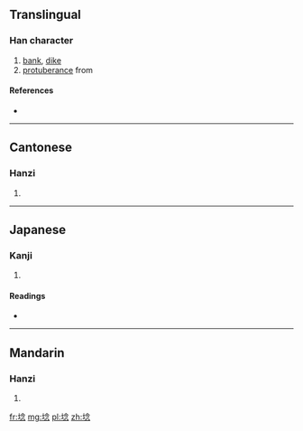 ==Translingual==

===Han character===
{{Han char|rn=32|rad=土|as=08|sn=11|four=|canj=土人戈心 (GOIP)|ids=⿰[[土]][[念]]}}

# [[bank]], [[dike]]
# [[protuberance]] from

====References====
* {{Han ref|kx=0230.150|dkj=05156|dj=0466.250|hdz=10455.070|uh=57DD|ud=22493}}

----

==Cantonese==

===Hanzi===
{{yue-hanzi|jyut=[[nap1]]|y=nap1}}

# {{defn|lang=yue|sort=土08}}

----

==Japanese==

===Kanji===
{{ja-kanji|grade=|rs=土08}}

# {{defn|lang=ja|sort=土08}}

====Readings====
* {{ja-readings|on=[[てん]] (ten), [[でう]] (deu), [[ねう]] (neu), [[ねん]] (nen)|kun=[[した]] (shita), [[ます]] (masu), [[おち]] (ochi)}}

----

==Mandarin==

===Hanzi===
{{cmn-hanzi|pin=[[niàn]] ([[nian4]])|wg=nien<sup>4</sup>}}

# {{defn|lang=cmn|sort=土08}}

[[fr:埝]]
[[mg:埝]]
[[pl:埝]]
[[zh:埝]]